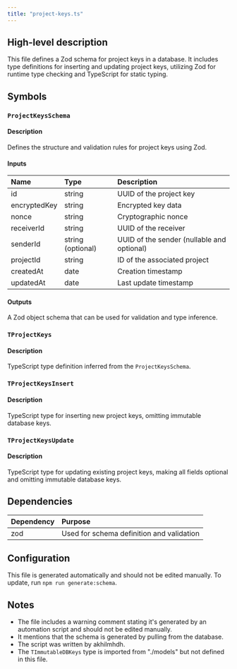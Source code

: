 ```yaml
---
title: "project-keys.ts"
---
```


## High-level description
This file defines a Zod schema for project keys in a database. It includes type definitions for inserting and updating project keys, utilizing Zod for runtime type checking and TypeScript for static typing.

## Symbols

### `ProjectKeysSchema`
#### Description
Defines the structure and validation rules for project keys using Zod.

#### Inputs
| Name | Type | Description |
|:-----|:-----|:------------|
| id | string | UUID of the project key |
| encryptedKey | string | Encrypted key data |
| nonce | string | Cryptographic nonce |
| receiverId | string | UUID of the receiver |
| senderId | string (optional) | UUID of the sender (nullable and optional) |
| projectId | string | ID of the associated project |
| createdAt | date | Creation timestamp |
| updatedAt | date | Last update timestamp |

#### Outputs
A Zod object schema that can be used for validation and type inference.

### `TProjectKeys`
#### Description
TypeScript type definition inferred from the `ProjectKeysSchema`.

### `TProjectKeysInsert`
#### Description
TypeScript type for inserting new project keys, omitting immutable database keys.

### `TProjectKeysUpdate`
#### Description
TypeScript type for updating existing project keys, making all fields optional and omitting immutable database keys.

## Dependencies
| Dependency | Purpose |
|:-----------|:--------|
| zod | Used for schema definition and validation |

## Configuration
This file is generated automatically and should not be edited manually. To update, run `npm run generate:schema`.

## Notes
- The file includes a warning comment stating it's generated by an automation script and should not be edited manually.
- It mentions that the schema is generated by pulling from the database.
- The script was written by akhilmhdh.
- The `TImmutableDBKeys` type is imported from "./models" but not defined in this file.